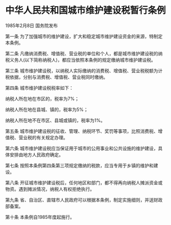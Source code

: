 # 中华人民共和国城市维护建设税暂行条例

1985年2月8日 国务院发布　

  

第一条 为了加强城市的维护建设，扩大和稳定城市维护建设资金的来源，特制定本条例。

第二条 凡缴纳消费税、增值税、营业税的单位和个人，都是城市维护建设税的纳税义务人(以下简称纳税人)，都应当依照本条例的规定缴纳城市维护建设税。

第三条 城市维护建设税，以纳税人实际缴纳的消费税、增值税、营业税税额为计税依据，分别与消费税、增值税、营业税同时缴纳。

第四条 城市维护建设税税率如下：

纳税人所在地在市区的，税率为7%；

纳税人所在地在县城、镇的，税率为5%；

纳税人所在地不在市区、县城或镇的，税率为1%。

第五条 城市维护建设税的征收、管理、纳税环节、奖罚等事项，比照消费税、增值税、营业税的有关规定办理。

第六条 城市维护建设税应当保证用于城市的公用事业和公共设施的维护建设，具体安排由地方人民政府确定。

第七条 按照本条例第四条第三项规定缴纳的税款，应当专用于乡镇的维护和建设。

第八条 开征城市维护建设税后，任何地区和部门，都不得再向纳税人摊派资金或物资。遇到摊派情况，纳税人有权拒绝执行。

第九条 省、自治区、直辖市人民政府可以根据本条例，制定实施细则，并送财政部备案。

第十条 本条例自1985年度起施行。